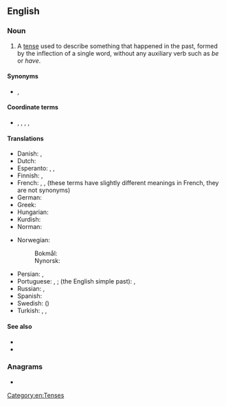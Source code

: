 {{also|simple-past}}
==English==

===Noun===
{{en-noun}}

# {{lb|en|grammar}} A [[tense]] used to describe something that happened in the past, formed by the inflection of a single word, without any auxiliary verb such as ''be'' or ''have''.

====Synonyms====
* {{sense|grammar}} {{l|en|preterite}}, {{l|en|preterit}}

====Coordinate terms====
* {{sense|grammatical tense}} {{l|en|present}}, {{l|en|present perfect}}, {{l|en|past perfect}}, {{l|en|past participle}}, {{l|en|past continuous}}

====Translations====
{{trans-top|the simple past tense}}
* Danish: {{t+|da|præteritum}}, {{t+|da|datid}}
* Dutch: {{t+|nl|onvoltooid verleden tijd|m}}
* Esperanto: {{t|eo|estinteco}}, {{t|eo|estinto}}, {{t+|eo|preterito}}
* Finnish: {{t+|fi|imperfekti}}, {{t+|fi|preteriti}}
* French: {{t+|fr|passé|m}}, {{t+|fr|imparfait|m}}, {{t+|fr|passé simple|m}} (these terms have slightly different meanings in French, they are not synonyms)
* German: {{t+|de|Präteritum|n}}
* Greek: {{t+|el|αόριστος|m}}
* Hungarian: {{t|hu|egyszerű múlt}}
* Kurdish: {{t+|ku|dema borî|f|sc=ku-Arab}}
* Norman: {{t|nrf|sîmpl'ye pâssé|m}}
{{trans-mid}}
* Norwegian:
*: Bokmål: {{t|nb|preteritum|n}}
*: Nynorsk: {{t|nn|preteritum|n}}
* Persian: {{t|fa|ماضی ساده|tr=mâzi-e sâde|sc=fa-Arab}}, {{t|fa|گذشته ساده|tr=gozašte-ye sâde|sc=fa-Arab}}
* Portuguese: {{t+|pt|pretérito perfeito|m}}, {{t+|pt|pretérito perfeito simples|m}}; (the English simple past): {{t+|pt|passado simples|m}}, {{t|pt|pretérito simples|m}}
* Russian: {{t|ru|просто́е проше́дшее вре́мя|n}}, {{t+|ru|проше́дшее вре́мя|n}}
* Spanish: {{t+|es|pretérito}}
* Swedish: {{t+|sv|preteritum}} ({{t+|sv|imperfekt}})
* Turkish: {{t+|tr|geçmiş zaman}}, {{t|tr|-di'li geçmiş zaman}}, {{t|tr|geçmiş zamanın hikayesi}}
{{trans-bottom}}

====See also====
* {{projectlink|wikipedia|Simple past (English)}}
* {{projectlink|wikipedia|Preterite}}

===Anagrams===
* {{anagrams|en|a=aeilmppsst|palimpsest|past simple}}

[[Category:en:Tenses]]